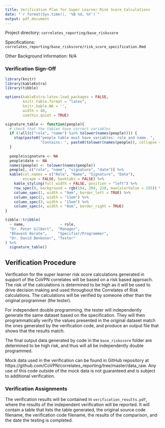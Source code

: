 ```yaml
---
title: Verification Plan for Super Learner Risk Score Calculations
date: "`r format(Sys.time(), '%B %d, %Y')`"
output: pdf_document
---
```


Project directory: `correlates_reporting/base_riskscore`

Specifications: `correlates_reporting/base_riskscore/risk_score_specification.Rmd`

Other Background Information: N/A

### Verification  Sign-Off

```r
library(knitr)
library(kableExtra)
library(tibble)

options(kableExtra.latex.load_packages = FALSE, 
        knitr.table.format = "latex",
        knitr.kable.NA = '',
        width = 40,
        usethis.quiet = TRUE)

signature_table <- function(people){
  # check that the tables have correct variables
  if (!all(c("role", "name") %in% tolower(names(people)))) {
    stop(paste0("people table must have variables: role and name. ",
                "Contains: ", paste0(tolower(names(people)), collapse = ", ")))
  }
  
  people$signature <- NA
  people$date <- NA
  names(people) <- tolower(names(people))
  people[, c("role", "name", "signature", "date")] %>% 
  kable(col.names = c("Role", "Name", "Signature", "Date"),
        escape = FALSE, booktabs = FALSE) %>% 
    kable_styling(full_width = FALSE, position = "left") %>% 
    row_spec(0, background = rgb(184, 204, 228, maxColorValue = 255)) %>% 
    column_spec(1, width = "9em", border_left = TRUE) %>% 
    column_spec(2, width = "11em") %>% 
    column_spec(3, width = "15em") %>% 
    column_spec(4, width = "8em", border_right = TRUE)
}

tibble::tribble(
  ~ name,                ~ role,
  "Dr. Peter Gilbert",  "Manager",
  "Bhavesh Borate",     "Specifier/Programmer",
  "Dr. David Benkeser", "Tester"
) %>% 
  signature_table()

```

## Verification Procedure

Verification for the super learner risk score calculations generated in support of the CoVPN correlates will be based on a risk based approach. The risk of the calculations is determined to be high as it will be used to drive decision making and used throughout the Correlates of Risk calculations. The calculations will be verified by someone other than the original programmer (the tester). 

For independent double programming, the tester will independently generate the same dataset based on the specification. They will then programmatically verify the values presented in the original dataset match the ones generated by the verification code, and produce an output file that shows that the results match. 

The final output data generated by code in the `base_riskscore` folder are determined to be high risk, and thus will all be independently double programmed.

Mock data used in the verification can be found in GitHub repository at https://github.com/CoVPN/correlates_reporting/tree/master/data_raw. Any use of this code outside of the mock data is not guaranteed and is subject to additional verification.

### Verification Assignments

The verification results will be contained in `verification_results.pdf`, where the results of the independent verification will be reported. It will contain a table that lists the table generated, the original source code filename, the verification code filename, the results of the comparison, and the date the testing is completed.